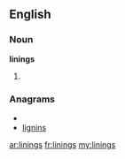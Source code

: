==English==
===Noun===
'''linings'''
# {{plural of|[[lining]]}}

===Anagrams===
* {{alphagram|giilnns}}
* [[lignins#English|lignins]]

[[ar:linings]]
[[fr:linings]]
[[my:linings]]